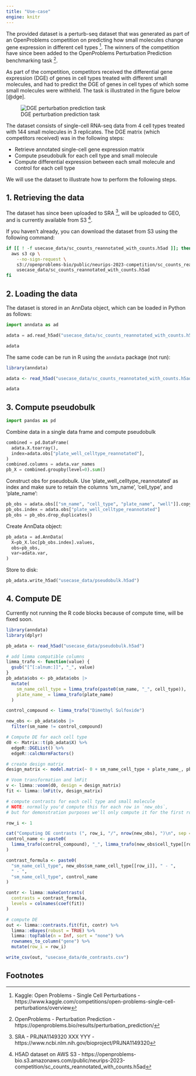```yaml
---
title: "Use-case"
engine: knitr
---
```


The provided dataset is a perturb-seq dataset that was generated as part of an OpenProblems competition on predicting how small molecules change gene expression in different cell types [^kaggle]. The winners of the competition have since been added to the OpenProblems Perturbation Prediction benchmarking task [^op].

As part of the competition, competitors received the differential gene expression (DGE) of genes in cell types treated with different small molecules, and had to predict the DGE of genes in cell types of which some small molecules were withheld. The task is illustrated in the figure below [@dge].

![DGE perturbation prediction task](../assets/perturbation_prediction.png){#dge}

The dataset consists of single-cell RNA-seq data from 4 cell types treated with 144 small molecules in 3 replicates. The DGE matrix (which competitors received) was in the following steps:

* Retrieve annotated single-cell gene expression matrix
* Compute pseudobulk for each cell type and small molecule
* Compute differential expression between each small molecule and control for each cell type

We will use the dataset to illustrate how to perform the following steps.

## 1. Retrieving the data

The dataset has since been uploaded to SRA [^sra], will be uploaded to GEO, and is currently available from S3 [^s3].

If you haven't already, you can download the dataset from S3 using the following command:

```bash
if [[ ! -f usecase_data/sc_counts_reannotated_with_counts.h5ad ]]; then
  aws s3 cp \
    --no-sign-request \
    s3://openproblems-bio/public/neurips-2023-competition/sc_counts_reannotated_with_counts.h5ad \
    usecase_data/sc_counts_reannotated_with_counts.h5ad
fi
```

## 2. Loading the data

The dataset is stored in an AnnData object, which can be loaded in Python as follows:

```python
import anndata as ad

adata = ad.read_h5ad("usecase_data/sc_counts_reannotated_with_counts.h5ad")

adata
```

The same code can be run in R using the `anndata` package (not run):

```r
library(anndata)

adata <- read_h5ad("usecase_data/sc_counts_reannotated_with_counts.h5ad")

adata
```


## 3. Compute pseudobulk

```python
import pandas as pd
```

Combine data in a single data frame and compute pseudobulk

```python
combined = pd.DataFrame(
  adata.X.toarray(),
  index=adata.obs["plate_well_celltype_reannotated"],
)
combined.columns = adata.var_names
pb_X = combined.groupby(level=0).sum()
```

Construct obs for pseudobulk. Use 'plate_well_celltype_reannotated' as index and make sure to retain the columns 'sm_name', 'cell_type', and 'plate_name':

```python
pb_obs = adata.obs[["sm_name", "cell_type", "plate_name", "well"]].copy()
pb_obs.index = adata.obs["plate_well_celltype_reannotated"]
pb_obs = pb_obs.drop_duplicates()
```

Create AnnData object:

```python
pb_adata = ad.AnnData(
  X=pb_X.loc[pb_obs.index].values,
  obs=pb_obs,
  var=adata.var,
)
```

Store to disk:

```python
pb_adata.write_h5ad("usecase_data/pseudobulk.h5ad")
```

## 4. Compute DE

:::{.callout-note}
Currently not running the R code blocks because of compute time, will be fixed soon.
:::

```r
library(anndata)
library(dplyr)

pb_adata <- read_h5ad("usecase_data/pseudobulk.h5ad")

# add limma compatible columns
limma_trafo <- function(value) {
  gsub("[^[:alnum:]]", "_", value)
}
pb_adata$obs <- pb_adata$obs |>
  mutate(
    sm_name_cell_type = limma_trafo(paste0(sm_name, "_", cell_type)),
    plate_name_ = limma_trafo(plate_name)
  )

control_compound <- limma_trafo("Dimethyl Sulfoxide")

new_obs <- pb_adata$obs |>
  filter(sm_name != control_compound)

# Compute DE for each cell type
d0 <- Matrix::t(pb_adata$X) %>%
  edgeR::DGEList() %>%
  edgeR::calcNormFactors()

# create design matrix
design_matrix <- model.matrix(~ 0 + sm_name_cell_type + plate_name_, pb_adata$obs)

# Voom transformation and lmFit
v <- limma::voom(d0, design = design_matrix)
fit <- limma::lmFit(v, design_matrix)

# compute contrasts for each cell type and small molecule
# NOTE: normally you'd compute this for each row in `new_obs`,
# but for demonstration purposes we'll only compute it for the first row

row_i <- 1

cat("Computing DE contrasts (", row_i, "/", nrow(new_obs), ")\n", sep = "")
control_name <- paste0(
  limma_trafo(control_compound), "_", limma_trafo(new_obs$cell_type[[row_i]])
)

contrast_formula <- paste0(
  "sm_name_cell_type", new_obs$sm_name_cell_type[[row_i]], " - ",
  " - ",
  "sm_name_cell_type", control_name
)

contr <- limma::makeContrasts(
  contrasts = contrast_formula,
  levels = colnames(coef(fit))
)

# compute DE
out <- limma::contrasts.fit(fit, contr) %>%
  limma::eBayes(robust = TRUE) %>%
  limma::topTable(n = Inf, sort = "none") %>%
  rownames_to_column("gene") %>%
  mutate(row_i = row_i)

write_csv(out, "usecase_data/de_contrasts.csv")
```


## Footnotes

[^kaggle]: Kaggle: Open Problems - Single Cell Perturbations - https://www.kaggle.com/competitions/open-problems-single-cell-perturbations/overview

[^op]: OpenProblems - Perturbation Prediction - https://openproblems.bio/results/perturbation_prediction/

[^sra]: SRA - PRJNA1149320 XXX YYY - https://www.ncbi.nlm.nih.gov/bioproject/PRJNA1149320

[^s3]: H5AD dataset on AWS S3 - https://openproblems-bio.s3.amazonaws.com/public/neurips-2023-competition/sc_counts_reannotated_with_counts.h5ad